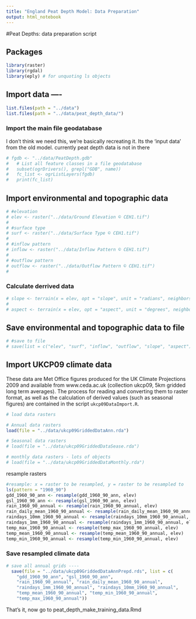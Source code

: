 ```yaml
---
title: "England Peat Depth Model: Data Preparation"
output: html_notebook
---
```


#Peat Depths: data preparation script

## Packages 
```r
library(raster)
library(rgdal)
library(eply) # for unquoting ls objects
```


## Import data ----
```r
list.files(path = "../data")
list.files(path = "../data/peat_depth_data/")
```

### Import the main file geodatabase 

I don't think we need this, we're basically recreating it.  Its the 'input data' from the old model.  currently peat depth data is not in there
```r
# fgdb <- "../data/PeatDepth.gdb"
#   # List all feature classes in a file geodatabase
#   subset(ogrDrivers(), grepl("GDB", name))
#   fc_list <- ogrListLayers(fgdb)
#   print(fc_list)
```



## Import environmental and topographic data
```r
# #elevation 
# elev <- raster("../data/Ground Elevation © CEH1.tif")
# 
# #surface type 
# surf <- raster("../data/Surface Type © CEH1.tif")
# 
# #inflow pattern
# inflow <- raster("../data/Inflow Pattern © CEH1.tif")
# 
# #outflow pattern
# outflow <- raster("../data/Outflow Pattern © CEH1.tif")
#
```

### Calculate derrived data
 
```r
# slope <- terrain(x = elev, opt = "slope", unit = "radians", neighbors = 8)
# 
# aspect <- terrain(x = elev, opt = "aspect", unit = "degrees", neighbors = 8)
```

## Save environmental and topographic data to file
```r
# #save to file
# save(list = c("elev", "surf", "inflow", "outflow", "slope", "aspect"), file = "../data/topo_env_data.rda")
```

## Import UKCP09 climate data

These data are Met Office figures produced for the UK Climate Projections 2009 and available from www.ceda.ac.uk (collection ukcp09, 5km gridded long term averages).  The process for reading and converting them to raster format, as well as the calculation of derived values (such as seasonal figures) are contained in the script `ukcp09DataImport.R`.  

```r
# load data rasters

# Annual data rasters
load(file = "../data/ukcp09GriddedDataAnn.rda")

# Seasonal data rasters
# load(file = "../data/ukcp09GriddedDataSease.rda")

# monthly data rasters - lots of objects
# load(file = "../data/ukcp09GriddedDataMonthly.rda")
```

resample rasters
```r
#resample: x = raster to be resampled, y = raster to be resampled to
ls(pattern = "1960_90")
gdd_1960_90_ann <- resample(gdd_1960_90_ann, elev)
gsl_1960_90_ann <- resample(gsl_1960_90_ann, elev)
rain_1960_90_annual <- resample(rain_1960_90_annual, elev)
rain_daily_mean_1960_90_annual <- resample(rain_daily_mean_1960_90_annual, elev)
raindays_10mm_1960_90_annual <- resample(raindays_10mm_1960_90_annual, elev)
raindays_1mm_1960_90_annual <- resample(raindays_1mm_1960_90_annual, elev)
temp_max_1960_90_annual <- resample(temp_max_1960_90_annual, elev)
temp_mean_1960_90_annual <- resample(temp_mean_1960_90_annual, elev)
temp_min_1960_90_annual <- resample(temp_min_1960_90_annual, elev)
```

### Save resampled climate data
```r
# save all annual grids ----
  save(file = "../data/ukcp09GriddedDataAnnPrepd.rds", list = c(
    "gdd_1960_90_ann", "gsl_1960_90_ann",
    "rain_1960_90_annual", "rain_daily_mean_1960_90_annual",
    "raindays_1mm_1960_90_annual", "raindays_10mm_1960_90_annual",
    "temp_mean_1960_90_annual", "temp_min_1960_90_annual", 
    "temp_max_1960_90_annual"))
```


That's it, now go to peat_depth_make_training_data.Rmd